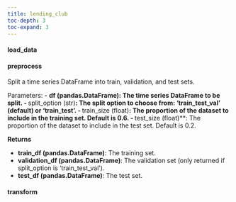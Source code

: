 ```yaml
---
title: lending_club
toc-depth: 3
toc-expand: 3
---
```








#### load_data

 
#### preprocess

Split a time series DataFrame into train, validation, and test sets.

Parameters:
- **df (pandas.DataFrame)****: The time series DataFrame to be split.
- **split_option (str)**: The split option to choose from: 'train_test_val' (default) or 'train_test'.
- **train_size (float)**: The proportion of the dataset to include in the training set. Default is 0.6.
- **test_size (float)**: The proportion of the dataset to include in the test set. Default is 0.2.

**Returns**

- **train_df (pandas.DataFrame)**: The training set.
- **validation_df (pandas.DataFrame)**: The validation set (only returned if split_option is 'train_test_val').
- **test_df (pandas.DataFrame)**: The test set.




 
#### transform

 